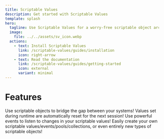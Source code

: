 ```yaml
---
title: Scriptable Values
description: Get started with Scriptable Values
template: splash
hero:
  tagline: Use Scriptable Values for a worry-free scriptable object architecture
  image:
    file: ../../assets/sv_icon.webp
  actions:
    - text: Install Scriptable Values
      link: /scriptable-values/guides/installation
      icon: right-arrow
    - text: Read the documentation
      link: /scriptable-values/guides/getting-started
      icon: external
      variant: minimal
---
```



# Features

<CardGrid stagger>
	<Card title="Decouple systems" icon="seti:purescript">
		Use scriptable objects to bridge the gap between your systems!
	</Card>
	<Card title="Resets variables automatically" icon="seti:smarty">
		Values set during runtime are automatically reset for the next session!
	</Card>
	<Card title="Powerful reactiveness" icon="seti:vite">
		Use powerful events to listen to changes in your scriptable values!
	</Card>
	<Card title="Easy extendability" icon="setting">
		Easily create your own scriptable values/events/pools/collections, or even entirely new types of scriptable objects!
	</Card>
</CardGrid>
